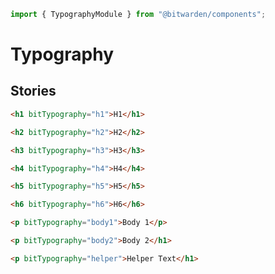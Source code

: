 

<Meta of={stories} />

```ts
import { TypographyModule } from "@bitwarden/components";
```

# Typography

<Primary />

<Controls />

## Stories

<Story of={stories.H1} />

```html
<h1 bitTypography="h1">H1</h1>
```

<Story of={stories.H2} />

```html
<h2 bitTypography="h2">H2</h2>
```

<Story of={stories.H3} />

```html
<h3 bitTypography="h3">H3</h3>
```

<Story of={stories.H4} />

```html
<h4 bitTypography="h4">H4</h4>
```

<Story of={stories.H5} />

```html
<h5 bitTypography="h5">H5</h5>
```

<Story of={stories.H6} />

```html
<h6 bitTypography="h6">H6</h6>
```

<Story of={stories.Body1} />

```html
<p bitTypography="body1">Body 1</p>
```

<Story of={stories.Body2} />

```html
<p bitTypography="body2">Body 2</h1>
```

<Story of={stories.Helper} />

```html
<p bitTypography="helper">Helper Text</h1>
```
